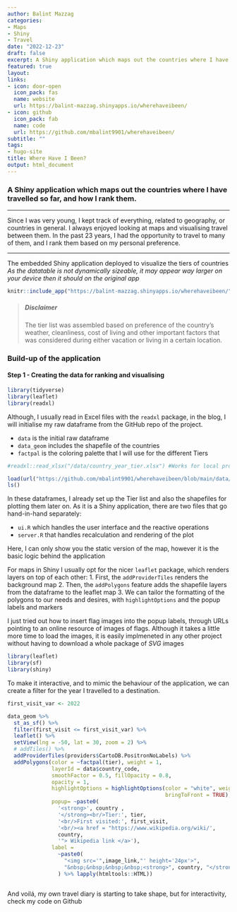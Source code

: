 ```yaml
---
author: Balint Mazzag
categories:
- Maps
- Shiny
- Travel
date: "2022-12-23"
draft: false
excerpt: A Shiny application which maps out the countries where I have travelled so far, and how I rank them.
featured: true
layout:
links:
- icon: door-open
  icon_pack: fas
  name: website
  url: https://balint-mazzag.shinyapps.io/wherehaveibeen/
- icon: github
  icon_pack: fab
  name: code
  url: https://github.com/mbalint9901/wherehaveibeen/
subtitle: ""
tags:
- hugo-site
title: Where Have I Been?
output: html_document
---
```


### A Shiny application which maps out the countries where I have travelled so far, and how I rank them.

---

Since I was very young, I kept track of everything, related to geography, or countries in general. I always enjoyed looking at maps and visualising travel between them. In the past 23 years, I had the opportunity to travel to many of them, and I rank them based on my personal preference.

---

The embedded Shiny application deployed to visualize the tiers of countries
*As the datatable is not dynamically sizeable, it may appear way larger on your device then it should on the original app*

```r
knitr::include_app("https://balint-mazzag.shinyapps.io/wherehaveibeen/", height = "700px")
```


> ##### Disclaimer
>
> The tier list was assembled based on preference of the country's weather, cleanliness, cost of living and other important factors that was considered during either vacation or living in a certain location.



### Build-up of the application

#### Step 1 - Creating the data for ranking and visualising

```r

library(tidyverse)
library(leaflet)
library(readxl)

```

Although, I usually read in Excel files with the `readxl` package, in the blog, I will initialise my raw 
dataframe from the GitHub repo of the project.

- `data` is the initial raw dataframe
- `data_geom` includes the shapefile of the countries
- `factpal` is the coloring palette that I will use for the different Tiers


```r

#readxl::read_xlsx("/data/country_year_tier.xlsx") #Works for local projects

load(url("https://github.com/mbalint9901/wherehaveibeen/blob/main/data/data_render.RData?raw=true"))
ls()

```

In these dataframes, I already set up the Tier list and also the shapefiles for plotting them later on.
As it is a Shiny application, there are two files that go hand-in-hand separately:

- `ui.R` which handles the user interface and the reactive operations
- `server.R` that handles recalculation and rendering of the plot

Here, I can only show you the static version of the map, however it is the basic logic behind the application

For maps in Shiny I usually opt for the nicer `leaflet` package, which renders layers on top of each other:
1. First, the `addProviderTiles` renders the background map
2. Then, the `addPolygons` feature adds the shapefile layers from the dataframe to the leaflet map
3. We can tailor the formatting of the polygons to our needs and desires, with `highlightOptions` and
the popup labels and markers

I just tried out how to insert flag images into the popup labels, through URLs pointing to an online resource 
of images of flags. Although it takes a little more time to load the images, it is easily implmeneted in any other project
without having to download a whole package of *SVG* images

```r
library(leaflet)
library(sf)
library(shiny)
```


To make it interactive, and to mimic the behaviour of the application, we can create a filter for the 
year I travelled to a destination.


```r


first_visit_var <- 2022

data_geom %>%
  st_as_sf() %>% 
  filter(first_visit <= first_visit_var) %>%
  leaflet() %>%
  setView(lng = -50, lat = 30, zoom = 2) %>%
  # addTiles() %>%
  addProviderTiles(providers$CartoDB.PositronNoLabels) %>%
  addPolygons(color = ~factpal(tier), weight = 1,
              layerId = data$country_code,
              smoothFactor = 0.5, fillOpacity = 0.8,
              opacity = 1,
              highlightOptions = highlightOptions(color = "white", weight = 2,
                                                  bringToFront = TRUE),
              popup= ~paste0(
                '<strong>', country ,
                '</strong><br/>Tier:', tier,
                '<br/>First visited:', first_visit,
                '<br/><a href = "https://www.wikipedia.org/wiki/',
                country,
                '"> Wikipedia link </a>'),
              label =
                ~paste0(
                  "<img src='",image_link,"' height='24px'>",
                  "&nbsp;&nbsp;&nbsp;&nbsp;<strong>", country, "</strong><br/>Click for more info!"
                ) %>% lapply(htmltools::HTML))


```

```r
```
And voilá, my own travel diary is starting to take shape, but for interactivity, check my code on
Github

